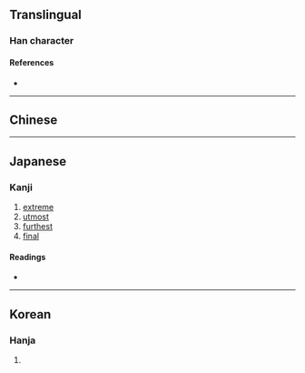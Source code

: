 {{also|極}}
{{character info/new}}
==Translingual==
{{stroke order|strokes=7}}

===Han character===
{{Han char|rn=75|rad=木|as=03|sn=7|four=47947|canj=DNHE|ids=⿰木及}}

====References====
* {{Han ref|kx=0514.170|dkj=14519|hdz=21161.090|uh=6781|ud=26497|bh=CCE5|bd=52453}}

----

==Chinese==
{{zh-see|極}}

----

==Japanese==

===Kanji===
{{ja-kanji|grade=|rs=木03}}

# [[extreme]]
# [[utmost]]
# [[furthest]]
# [[final]]

====Readings====
* {{ja-readings|on=[[きょう]] (kyō), [[ごう]] (gō)|kun=[[にぐら]] (nigura)}}

----

==Korean==

===Hanja===
{{ko-hanja|hangeul=극|eumhun=|rv=geuk|mr=kŭk|y=kuk}}

# {{defn|lang=ko|sort=木03}}